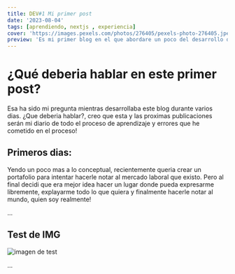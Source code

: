 ```yaml
---
title: DEV#1 Mi primer post
date: '2023-08-04'
tags: [aprendiendo, nextjs , experiencia]
cover: 'https://images.pexels.com/photos/276405/pexels-photo-276405.jpeg?auto=compress&cs=tinysrgb&w=1260&h=750&dpr=1'
preview: 'Es mi primer blog en el que abordare un poco del desarrollo del mismo'
---
```


# ¿Qué deberia hablar en este primer post?

Esa ha sido mi pregunta mientras desarrollaba este blog durante varios dias.
¿Que deberia hablar?, creo que esta y las proximas publicaciones serán mi diario
de todo el proceso de aprendizaje y errores que he cometido en el proceso!

## Primeros dias:

Yendo un poco mas a lo conceptual, recientemente queria crear un portafolio para intentar hacerle notar al mercado laboral que existo.
Pero al final decidi que era mejor idea hacer un lugar donde pueda expresarme libremente, explayarme todo lo que quiera y finalmente 
hacerle notar al mundo, quien soy realmente!

...


## Test de IMG

![imagen de test](https://images.pexels.com/photos/1779487/pexels-photo-1779487.jpeg?auto=compress&cs=tinysrgb&w=1260&h=750&dpr=1)

...
